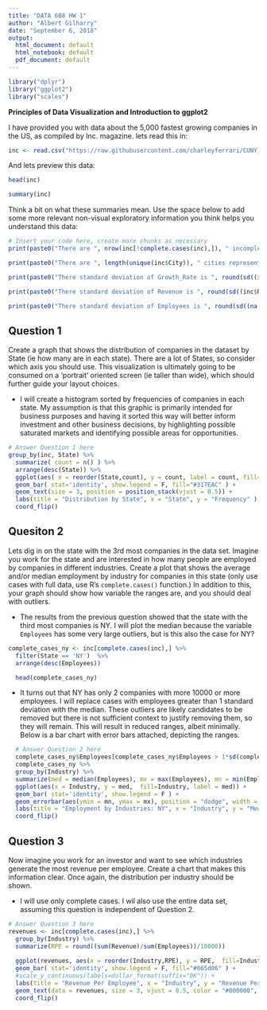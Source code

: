 ```yaml
---
title: "DATA 608 HW 1"
author: "Albert Gilharry"
date: "September 6, 2018"
output:
  html_document: default
  html_notebook: default
  pdf_document: default
---
```


```r
library("dplyr")
library("ggplot2")
library("scales")
```

**Principles of Data Visualization and Introduction to ggplot2**

I have provided you with data about the 5,000 fastest growing companies in the US, as compiled by Inc. magazine. lets read this in:

```r

inc <- read.csv("https://raw.githubusercontent.com/charleyferrari/CUNY_DATA_608/master/module1/Data/inc5000_data.csv", header= TRUE)

```

And lets preview this data:

```r

head(inc)

```
```r

summary(inc)

```

Think a bit on what these summaries mean. Use the space below to add some more relevant non-visual exploratory information you think helps you understand this data:

```r
# Insert your code here, create more chunks as necessary
print(paste0("There are ", nrow(inc[!complete.cases(inc),]), " incomplete cases in this data set."))
```

```r
print(paste0("There are ", length(unique(inc$City)), " cities represented in this data set."))
```


```r
print(paste0("There standard deviation of Growth_Rate is ", round(sd((inc$Growth_Rate)),4), "."))
```

```r
print(paste0("There standard deviation of Revenue is ", round(sd((inc$Revenue)),4), "."))
```


```r
print(paste0("There standard deviation of Employees is ", round(sd((na.omit(inc$Employees))) ,4), "."))
```

## Question 1

Create a graph that shows the distribution of companies in the dataset by State (ie how many are in each state). There are a lot of States, so consider which axis you should use. This visualization is ultimately going to be consumed on a 'portrait' oriented screen (ie taller than wide), which should further guide your layout choices.

- I will create a histogram sorted by frequencies of companies in each state. My assumption is that this graphic is primarily intended for business purposes and having it sorted  this way will better inform investment and other business decisions, by highlighting possible saturated markets and identifying possible areas for opportunities.

```r

# Answer Question 1 here
group_by(inc, State) %>%
  summarize( count = n() ) %>%
  arrange(desc(State)) %>%
  ggplot(aes( x = reorder(State,count), y = count, label = count, fill= State )) + 
  geom_bar( stat='identity', show.legend = F, fill="#317EAC" ) + 
  geom_text(size = 3, position = position_stack(vjust = 0.5)) + 
  labs(title = "Distribution by State", x = "State", y = "Frequency" ) +
  coord_flip()
```

## Quesiton 2

Lets dig in on the state with the 3rd most companies in the data set. Imagine you work for the state and are interested in how many people are employed by companies in different industries. Create a plot that shows the average and/or median employment by industry for companies in this state (only use cases with full data, use R's `complete.cases()` function.) In addition to this, your graph should show how variable the ranges are, and you should deal with outliers.

- The results from the previous question showed that the state with the third most companies is NY. I will plot the median because the variable `Employees` has some very large outliers, but is this also the case for NY?

```r

complete_cases_ny <- inc[complete.cases(inc),] %>%
  filter(State == 'NY')  %>%
  arrange(desc(Employees))

  head(complete_cases_ny)
```


- It turns out that NY has only 2 companies with more 10000 or more employees. I will replace cases with employees greater than 1 standard deviation with the median. These outliers are likely candidates to be removed but there is not sufficient context to justify removing them, so they will remain. This will result in reduced ranges, albeit minimally. Below is a bar chart with error bars attached, depicting the ranges.

```r
  # Answer Question 2 here
  complete_cases_ny$Employees[complete_cases_ny$Employees > 1*sd(complete_cases_ny$Employees)] <- median(complete_cases_ny$Employees) 
  complete_cases_ny %>%
  group_by(Industry) %>%
  summarize(med = median(Employees), mx = max(Employees), mn = min(Employees), avg = mean(Employees)) %>%
  ggplot(aes(x = Industry, y = med,  fill=Industry, label = med)) + 
  geom_bar( stat='identity', show.legend = F ) + 
  geom_errorbar(aes(ymin = mn, ymax = mx), position = "dodge", width = 0.25) +
  labs(title = "Employment by Industries: NY", x = "Industry", y = "Median # of Employees" ) + 
  coord_flip()
```


## Question 3

Now imagine you work for an investor and want to see which industries generate the most revenue per employee. Create a chart that makes this information clear. Once again, the distribution per industry should be shown.

- I will use only complete cases. I wil also use the entire data set, assuming this question is independent of Question 2.

```r

# Answer Question 3 here
revenues <- inc[complete.cases(inc),] %>%
  group_by(Industry) %>%
  summarize(RPE = round((sum(Revenue)/sum(Employees))/10000)) 
  
  ggplot(revenues, aes(x = reorder(Industry,RPE), y = RPE,  fill=Industry, label = RPE)) + 
  geom_bar( stat='identity', show.legend = F, fill="#065d06" ) + 
  #scale_y_continuous(labels=dollar_format(suffix="0K")) +
  labs(title = "Revenue Per Employee", x = "Industry", y = "Revenue Per Employee (Ten Thousands)" ) +
  geom_text(data = revenues, size = 3, vjust = 0.5, color = "#000000", hjust=-0.1, label = dollar(revenues$RPE), fontface = 2 ) + 
  coord_flip()

```

